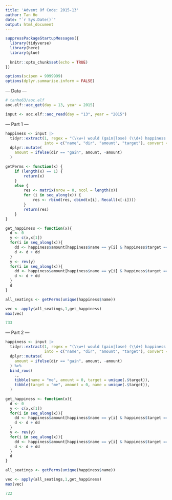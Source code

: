 ```yaml
---
title: 'Advent Of Code: 2015-13'
author: Tan Ho
date: "`r Sys.Date()`"
output: html_document
---
```


```r
suppressPackageStartupMessages({
  library(tidyverse)
  library(here)
  library(glue)
  
  knitr::opts_chunk$set(echo = TRUE)
})

options(scipen = 9999999)
options(dplyr.summarise.inform = FALSE)
```

--- Data ---

```r
# tanho63/aoc.elf
aoc.elf::aoc_get(day = 13, year = 2015)
```

```r
input <- aoc.elf::aoc_read(day = "13", year = "2015")
```

--- Part 1 ---

```r

happiness <- input |> 
  tidyr::extract(1, regex = "(\\w+) would (gain|lose) (\\d+) happiness units by sitting next to (\\w+)",
                 into = c("name", "dir", "amount", "target"), convert = TRUE) |> 
  dplyr::mutate(
    amount = ifelse(dir == "gain", amount, -amount)
  )

getPerms <- function(x) {
    if (length(x) == 1) {
        return(x)
    }
    else {
        res <- matrix(nrow = 0, ncol = length(x))
        for (i in seq_along(x)) {
            res <- rbind(res, cbind(x[i], Recall(x[-i])))
        }
        return(res)
    }
}

get_happiness <- function(x){
  d <- 0
  y <- c(x,x[1])
  for(i in seq_along(x)){
    dd <- happiness$amount[happiness$name == y[i] & happiness$target == y[i+1]]
    d <- d + dd
  }
  y <- rev(y)
  for(i in seq_along(x)){
    dd <- happiness$amount[happiness$name == y[i] & happiness$target == y[i+1]]
    d <- d + dd
  }
  d
}

all_seatings <- getPerms(unique(happiness$name))

vec <- apply(all_seatings,1,get_happiness)
max(vec)
```
```r
733
```


--- Part 2 ---

```r
happiness <- input |> 
  tidyr::extract(1, regex = "(\\w+) would (gain|lose) (\\d+) happiness units by sitting next to (\\w+)",
                 into = c("name", "dir", "amount", "target"), convert = TRUE) |> 
  dplyr::mutate(
    amount = ifelse(dir == "gain", amount, -amount)
  ) %>%
  bind_rows(
    .,
    tibble(name = "me", amount = 0, target = unique(.$target)),
    tibble(target = "me", amount = 0, name = unique(.$target)),
  )

get_happiness <- function(x){
  d <- 0
  y <- c(x,x[1])
  for(i in seq_along(x)){
    dd <- happiness$amount[happiness$name == y[i] & happiness$target == y[i+1]]
    d <- d + dd
  }
  y <- rev(y)
  for(i in seq_along(x)){
    dd <- happiness$amount[happiness$name == y[i] & happiness$target == y[i+1]]
    d <- d + dd
  }
  d
}

all_seatings <- getPerms(unique(happiness$name))

vec <- apply(all_seatings,1,get_happiness)
max(vec)
```
```r
722
```

